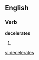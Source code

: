 
==English==

===Verb===
'''decelerates'''

# {{third-person singular of|[[decelerate]]}}

[[vi:decelerates]]